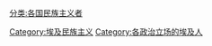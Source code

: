[[分类:各国民族主义者|分类:各国民族主义者]]
[[Category:埃及民族主义|Category:埃及民族主义]]
[[Category:各政治立场的埃及人|Category:各政治立场的埃及人]]